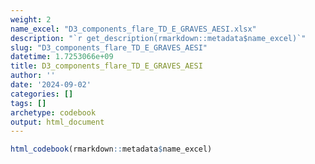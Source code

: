 ```yaml
---
weight: 2
name_excel: "D3_components_flare_TD_E_GRAVES_AESI.xlsx"
description: "`r get_description(rmarkdown::metadata$name_excel)`"
slug: "D3_components_flare_TD_E_GRAVES_AESI"
datetime: 1.7253066e+09
title: D3_components_flare_TD_E_GRAVES_AESI
author: ''
date: '2024-09-02'
categories: []
tags: []
archetype: codebook
output: html_document
---
```


```r
html_codebook(rmarkdown::metadata$name_excel)
```
